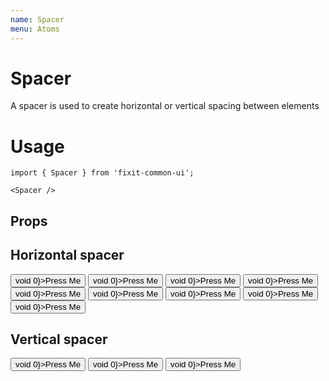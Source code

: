 ```yaml
---
name: Spacer
menu: Atoms
---
```



# Spacer
A spacer is used to create horizontal or vertical spacing between elements

# Usage
```tsx
import { Spacer } from 'fixit-common-ui';

<Spacer />
```
## Props

<Props of={Spacer}></Props>

## Horizontal spacer

<Playground>
  <DoczContainer>
    <Button onPress={() => void 0}>Press Me</Button>
    <Spacer width="20px" />
    <Button onPress={() => void 0}>Press Me</Button>
  </DoczContainer>
  <DoczContainer>
    <Button onPress={() => void 0}>Press Me</Button>
    <Spacer width="70px" />
    <Button onPress={() => void 0}>Press Me</Button>
  </DoczContainer>
  <DoczContainer>
    <Button onPress={() => void 0}>Press Me</Button>
    <Spacer stretch />
    <Button onPress={() => void 0}>Press Me</Button>
  </DoczContainer>
  <DoczContainer>
    <Button onPress={() => void 0}>Press Me</Button>
    <Spacer stretch />
    <Button onPress={() => void 0}>Press Me</Button>
    <Spacer stretch />
    <Button onPress={() => void 0}>Press Me</Button>
  </DoczContainer>
</Playground>

## Vertical spacer

<Playground>
    <Button onPress={() => void 0}>Press Me</Button>
    <Spacer height="60px" />
    <Button onPress={() => void 0}>Press Me</Button>
    <Spacer height="120px" />
    <Button onPress={() => void 0}>Press Me</Button>
</Playground>
